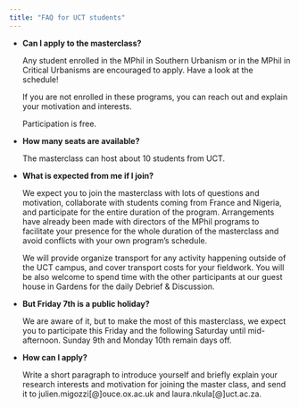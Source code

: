 ---
title: "FAQ for UCT students"
---

-   **Can I apply to the masterclass?**

    Any student enrolled in the MPhil in Southern Urbanism or in the MPhil in Critical Urbanisms are encouraged to apply. Have a look at the schedule!

    If you are not enrolled in these programs, you can reach out and explain your motivation and interests.

    Participation is free.

-   **How many seats are available?**

    The masterclass can host about 10 students from UCT.

-   **What is expected from me if I join?**

    We expect you to join the masterclass with lots of questions and motivation, collaborate with students coming from France and Nigeria, and participate for the entire duration of the program. Arrangements have already been made with directors of the MPhil programs to facilitate your presence for the whole duration of the masterclass and avoid conflicts with your own program's schedule.

    We will provide organize transport for any activity happening outside of the UCT campus, and cover transport costs for your fieldwork. You will be also welcome to spend time with the other participants at our guest house in Gardens for the daily Debrief & Discussion.

-   **But Friday 7th is a public holiday?**

    We are aware of it, but to make the most of this masterclass, we expect you to participate this Friday and the following Saturday until mid-afternoon. Sunday 9th and Monday 10th remain days off.

-   **How can I apply?**

    Write a short paragraph to introduce yourself and briefly explain your research interests and motivation for joining the master class, and send it to julien.migozzi\[\@\]ouce.ox.ac.uk and laura.nkula\[\@\]uct.ac.za.
